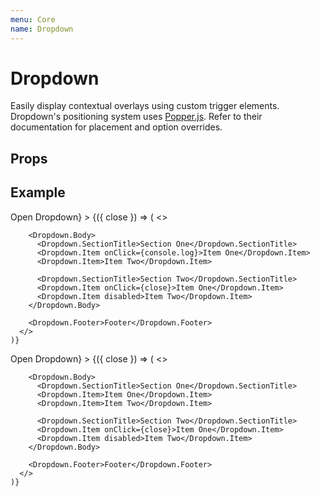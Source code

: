 ```yaml
---
menu: Core
name: Dropdown
---
```



# Dropdown

Easily display contextual overlays using custom trigger elements. Dropdown's positioning system uses [Popper.js](https://github.com/FezVrasta/popper.js). Refer to their documentation for placement and option overrides.

## Props
<PropsTable of={Dropdown} />

## Example
<Playground>
  <Dropdown
    width={250}
    trigger={<Button variant="success">Open Dropdown</Button>}
  >
    {({ close }) => (
      <>
        <Dropdown.Header title="Dropdown" />

        <Dropdown.Body>
          <Dropdown.SectionTitle>Section One</Dropdown.SectionTitle>
          <Dropdown.Item onClick={console.log}>Item One</Dropdown.Item>
          <Dropdown.Item>Item Two</Dropdown.Item>

          <Dropdown.SectionTitle>Section Two</Dropdown.SectionTitle>
          <Dropdown.Item onClick={close}>Item One</Dropdown.Item>
          <Dropdown.Item disabled>Item Two</Dropdown.Item>
        </Dropdown.Body>

        <Dropdown.Footer>Footer</Dropdown.Footer>
      </>
    )}
  </Dropdown>
  <Dropdown
    width={250}
    trigger={<Button variant="success">Open Dropdown</Button>}
  >
    {({ close }) => (
      <>
        <Dropdown.Header title="Dropdown" />

        <Dropdown.Body>
          <Dropdown.SectionTitle>Section One</Dropdown.SectionTitle>
          <Dropdown.Item>Item One</Dropdown.Item>
          <Dropdown.Item>Item Two</Dropdown.Item>

          <Dropdown.SectionTitle>Section Two</Dropdown.SectionTitle>
          <Dropdown.Item onClick={close}>Item One</Dropdown.Item>
          <Dropdown.Item disabled>Item Two</Dropdown.Item>
        </Dropdown.Body>

        <Dropdown.Footer>Footer</Dropdown.Footer>
      </>
    )}
  </Dropdown>
</Playground>


